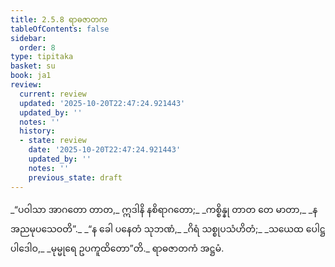 ```yaml
---
title: 2.5.8 ရာဓဇာတက
tableOfContents: false
sidebar:
  order: 8
type: tipitaka
basket: su
book: ja1
review:
  current: review
  updated: '2025-10-20T22:47:24.921443'
  updated_by: ''
  notes: ''
  history:
  - state: review
    date: '2025-10-20T22:47:24.921443'
    updated_by: ''
    notes: ''
    previous_state: draft
---
```



<DynamicBreadcrumb />


<ReviewStatus review={frontmatter.review} showDetails={true} />

<HypothesisAnnotation frontmatter={frontmatter} />

<Division number="95" book="ja1" e="ch" v="22" p="52">

<Paragraph number="491" type="verses" book="ja1">
_“ပဝါသာ အာဂတော တာတ,_  
ဣဒါနိ နစိရာဂတော;_  
_ကစ္စိန္နု တာတ တေ မာတာ,_  
_န အညမုပသေဝတိ”._  

</Paragraph>

</Division>
<Division number="96" book="ja1" e="ch" v="22" p="52">

<Paragraph number="492" type="verses" book="ja1">
_“န ခေါ ပနေတံ သုဘဏံ,_  
_ဂိရံ သစ္စုပသံဟိတံ;_  
_သယေထ ပေါဋ္ဌပါဒေါဝ,_  
_မုမ္မုရေ ဥပကူထိတော”တိ._  


</Paragraph>
</Division>

<Paragraph number="493" type="center" book="ja1">
ရာဓဇာတကံ အဋ္ဌမံ.
</Paragraph>